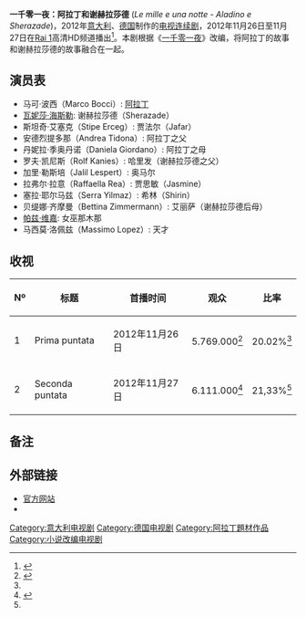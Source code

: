 {{Infobox television
| show_name            = 一千零一夜：阿拉丁和谢赫拉莎德<br />Le mille e una notte - Aladino e Sherazade
| image                = 
| caption              = 
| genre                = 戏剧、浪漫、冒险
| camera               = 
| picture_format       = 1,85:1
| audio_format         = 
| runtime              = 90分
| creator              = 
| writer               = Lucia Maria Zei
| producer   = Luca Bernabei, Federico Foti
| 导演 = Marco Pontecorvo
| executive_producer   = 
| starring             = 马可·波西<br />[[瓦妮莎·海斯勒|瓦妮莎·海斯勒]]<br />[[帕兹·维嘉|帕兹·维嘉]]
| theme_music_composer = 
| opentheme            = 
| endtheme             = 
| country              = [[意大利|意大利]]、[[德国|德国]]
| location             = 
| language             = 英语
| company              = 
| network              = [[Rai_1|Rai 1]]
| first_aired          = {{Start date|2012|11|26|df=y}}
| last_aired           = {{End date|2012|11|27|df=y}}
| num_seasons          = 1
| num_episodes         = 2
| list_episodes        = 
| website              = 
}}
'''一千零一夜：阿拉丁和谢赫拉莎德''' (''Le mille e una notte - Aladino e Sherazade'')，2012年[[意大利|意大利]]、[[德国|德国]]制作的[[电视连续剧|电视连续剧]]，2012年11月26日至11月27日在[[Rai_1|Rai 1]]高清HD频道播出<ref>{{Cite web |url=http://www.blogapuntate.it/post/51445/le-mille-e-una-notte-su-rai-1-trama-foto-e-video |title=Le mille e una notte su Rai 1: trama, foto e video |access-date=2016-09-13 |archive-date=2015-09-23 |archive-url=https://web.archive.org/web/20150923192129/http://www.blogapuntate.it/post/51445/le-mille-e-una-notte-su-rai-1-trama-foto-e-video |dead-url=no }}</ref>。本剧根据《[[一千零一夜|一千零一夜]]》改编，将阿拉丁的故事和谢赫拉莎德的故事融合在一起。

== 演员表 ==
* 马可·波西（Marco Bocci）: [[阿拉丁|阿拉丁]]
* [[瓦妮莎·海斯勒|瓦妮莎·海斯勒]]: 谢赫拉莎德（Sherazade）
* 斯坦奇·艾塞克（Stipe Erceg）: 贾法尔（Jafar）
* 安德烈提多那（Andrea Tidona）: 阿拉丁之父
* 丹妮拉·季奥丹诺（Daniela Giordano）: 阿拉丁之母
* 罗夫·凯尼斯（Rolf Kanies）: 哈里发（谢赫拉莎德之父）
* 加里·勒斯培（Jalil Lespert）: 奥马尔
* 拉弗尔·拉意（Raffaella Rea）: 贾思敏（Jasmine）
* 塞拉·耶尔马兹（Serra Yilmaz）: 希林（Shirin）
* 贝缇娜·齐摩曼（Bettina Zimmermann）: 艾丽萨（谢赫拉莎德后母）
* [[帕兹·维嘉|帕兹·维嘉]]: 女巫那木那
* 马西莫·洛佩兹（Massimo Lopez）: 天才

== 收视 ==
{| class="wikitable"
! Nº
! 标题
! 首播时间
! 观众
! 比率
|-
| 1 || Prima puntata || 2012年11月26日 || 5.769.000<ref name="ascolti26">{{Cite web |url=http://www.davidemaggio.it/archives/67144/ascolti-tv-di-lunedi-26-novembre-2012 |title=ASCOLTI TV DI LUNEDI 26 NOVEMBRE 2012: MILLE E UNA NOTTE (5,8 MLN – 20%) STACCA RIS ROMA (14.17%). FAZIO CON RENZI E BERSANI SFIORA IL 10% |access-date=2016-09-13 |archive-date=2019-06-30 |archive-url=https://web.archive.org/web/20190630091616/https://www.davidemaggio.it/archives/67144/ascolti-tv-di-lunedi-26-novembre-2012 |dead-url=no }}</ref>|| 20.02%<ref name="ascolti26" />
|-
| 2 || Seconda puntata || 2012年11月27日 || 6.111.000<ref name="ascolti27">{{Cite web |url=http://www.davidemaggio.it/archives/67182/ascolti-tv-di-martedi-27-novembre-2012 |title=ASCOLTI TV DI MARTEDÌ 27 NOVEMBRE 2012: LE MILLE E UNA NOTTE CHIUDE IN CRESCENDO (6,1MLN – 21.4%). BALLARO’ (15.3%) BATTE A NATALE MI SPOSO (13.4%) |access-date=2016-09-13 |archive-date=2018-12-11 |archive-url=https://web.archive.org/web/20181211154403/https://www.davidemaggio.it/archives/67182/ascolti-tv-di-martedi-27-novembre-2012 |dead-url=no }}</ref>|| 21,33%<ref name="ascolti27" />
|}

== 备注 ==
<references/>

== 外部链接 ==
* [http://www.lemilleeunanotte.rai.it/dl/portali/site/page/Page-36af126d-7f25-4254-bdb7-08caab48ff3d.html 官方网站] {{Wayback|url=http://www.lemilleeunanotte.rai.it/dl/portali/site/page/Page-36af126d-7f25-4254-bdb7-08caab48ff3d.html |date=20181125072502 }}
* {{Imdb}}

[[Category:意大利电视剧|Category:意大利电视剧]]
[[Category:德国电视剧|Category:德国电视剧]]
[[Category:阿拉丁題材作品|Category:阿拉丁題材作品]]
[[Category:小说改编电视剧|Category:小说改编电视剧]]